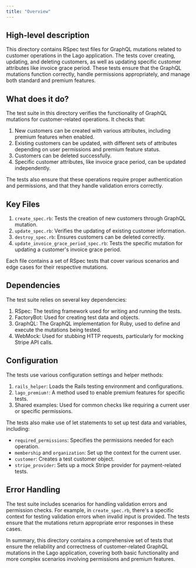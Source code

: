 ```yaml
---
title: "Overview"
---
```


## High-level description
This directory contains RSpec test files for GraphQL mutations related to customer operations in the Lago application. The tests cover creating, updating, and deleting customers, as well as updating specific customer attributes like invoice grace period. These tests ensure that the GraphQL mutations function correctly, handle permissions appropriately, and manage both standard and premium features.

## What does it do?
The test suite in this directory verifies the functionality of GraphQL mutations for customer-related operations. It checks that:

1. New customers can be created with various attributes, including premium features when enabled.
2. Existing customers can be updated, with different sets of attributes depending on user permissions and premium feature status.
3. Customers can be deleted successfully.
4. Specific customer attributes, like invoice grace period, can be updated independently.

The tests also ensure that these operations require proper authentication and permissions, and that they handle validation errors correctly.

## Key Files
1. `create_spec.rb`: Tests the creation of new customers through GraphQL mutation.
2. `update_spec.rb`: Verifies the updating of existing customer information.
3. `destroy_spec.rb`: Ensures customers can be deleted correctly.
4. `update_invoice_grace_period_spec.rb`: Tests the specific mutation for updating a customer's invoice grace period.

Each file contains a set of RSpec tests that cover various scenarios and edge cases for their respective mutations.

## Dependencies
The test suite relies on several key dependencies:

1. RSpec: The testing framework used for writing and running the tests.
2. FactoryBot: Used for creating test data and objects.
3. GraphQL: The GraphQL implementation for Ruby, used to define and execute the mutations being tested.
4. WebMock: Used for stubbing HTTP requests, particularly for mocking Stripe API calls.

## Configuration
The tests use various configuration settings and helper methods:

1. `rails_helper`: Loads the Rails testing environment and configurations.
2. `lago_premium!`: A method used to enable premium features for specific tests.
3. Shared examples: Used for common checks like requiring a current user or specific permissions.

The tests also make use of let statements to set up test data and variables, including:

- `required_permissions`: Specifies the permissions needed for each operation.
- `membership` and `organization`: Set up the context for the current user.
- `customer`: Creates a test customer object.
- `stripe_provider`: Sets up a mock Stripe provider for payment-related tests.

## Error Handling
The test suite includes scenarios for handling validation errors and permission checks. For example, in `create_spec.rb`, there's a specific context for testing validation errors when invalid input is provided. The tests ensure that the mutations return appropriate error responses in these cases.

In summary, this directory contains a comprehensive set of tests that ensure the reliability and correctness of customer-related GraphQL mutations in the Lago application, covering both basic functionality and more complex scenarios involving permissions and premium features.